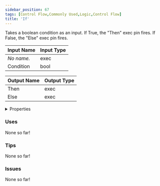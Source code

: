 ```yaml
---
sidebar_position: 67
tags: [Control Flow,Commonly Used,Logic,Control Flow]
title: 'If'
---
```


Takes a boolean condition as an input. If True, the "Then" exec pin fires. If False, the "Else" exec pin fires.




<EsbSvg />

| Input Name | Input Type |
|-----------|-----------|
| *No name.* | exec |
| Condition | bool |

| Output Name | Output Type |
|-----------|-----------|
| Then | exec |
| Else | exec |


<details>
  <summary>Properties</summary>
  <div>
    <div>
    <table>
      <thead>
        <tr>
          <th>Is beta required?</th>
          <th>❌</th>
        </tr>
        <tr>
          <th>Is this chip a trolling risk?</th>
          <th>❌</th>
        </tr>
        <tr>
          <th>Is this chip a role assignment risk?</th>
          <th>❌</th>
        </tr>
        <tr>
          <th>Chip UUID</th>
          <th>7adc6ab1-fcab-4746-aec6-006352e29cdc</th>
        </tr>
      </thead>
    </table>
    </div>
  </div>
</details>

### Uses

None so far!

### Tips

None so far!

### Issues

None so far!